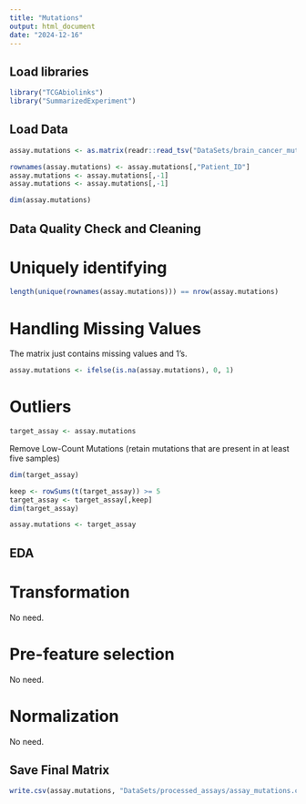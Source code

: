 ```yaml
---
title: "Mutations"
output: html_document
date: "2024-12-16"
---
```



## Load libraries
```r

library("TCGAbiolinks")
library("SummarizedExperiment")
```


## Load Data

```r

assay.mutations <- as.matrix(readr::read_tsv("DataSets/brain_cancer_mutations.tsv"))
```



```r

rownames(assay.mutations) <- assay.mutations[,"Patient_ID"]
assay.mutations <- assay.mutations[,-1]
assay.mutations <- assay.mutations[,-1]
```


```r
dim(assay.mutations)
```



## Data Quality Check and Cleaning

# Uniquely identifying 

```r
length(unique(rownames(assay.mutations))) == nrow(assay.mutations)
```



#  Handling Missing Values
The matrix just contains missing values and 1's.
```r

assay.mutations <- ifelse(is.na(assay.mutations), 0, 1)
```




# Outliers

```r

target_assay <- assay.mutations
```



Remove Low-Count Mutations (retain mutations that are present in at least five samples)
```r

dim(target_assay)

keep <- rowSums(t(target_assay)) >= 5
target_assay <- target_assay[,keep]
dim(target_assay)
```

```r

assay.mutations <- target_assay
```

## EDA

# Transformation
No need.


# Pre-feature selection
No need.


# Normalization 
No need.


## Save Final Matrix
```r

write.csv(assay.mutations, "DataSets/processed_assays/assay_mutations.csv", row.names = TRUE)
```


